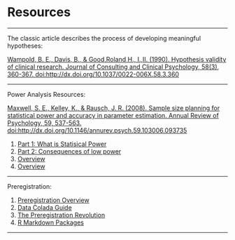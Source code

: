 # Resources {#resources}

___

The classic article describes the process of developing meaningful hypotheses:

[Wampold, B. E., Davis, B., & Good,Roland H., I.,II. (1990). Hypothesis validity of clinical research. Journal of Consulting and Clinical Psychology, 58(3), 360-367. doi:http://dx.doi.org/10.1037/0022-006X.58.3.360](https://ezproxy.callutheran.edu/login?url=https://search-proquest-com.ezproxy.callutheran.edu/docview/210630433?accountid=9839)

 

___

Power Analysis Resources:

[Maxwell, S. E., Kelley, K., & Rausch, J. R. (2008). Sample size planning for statistical power and accuracy in parameter estimation. Annual Review of Psychology, 59, 537-563. doi:http://dx.doi.org/10.1146/annurev.psych.59.103006.093735](https://ezproxy.callutheran.edu/login?url=https://search-proquest-com.ezproxy.callutheran.edu/docview/205846542?accountid=9839)

1. [Part 1: What is Statisical Power](https://www.youtube.com/watch?v=-ZU7fbvSJ60)
2. [Part 2: Consequences of low power](https://www.youtube.com/watch?v=7daQRvRO-NE)
3. [Overview](https://www.youtube.com/watch?v=Lr-i4Ugoc5M) 
4. [Overview](https://www.youtube.com/watch?v=XhfkodpyIsw)

___

Preregistration:

1. [Preregistration Overview](https://www.cos.io/our-services/prereg)
2. [Data Colada Guide](http://datacolada.org/64)
3. [The Preregistration Revolution](https://www.pnas.org/content/115/11/2600)
4. [R Markdown Packages](https://github.com/crsh/prereg#prereg-r-markdown-templates-for-preregistrations-of-scientific-studies)

___